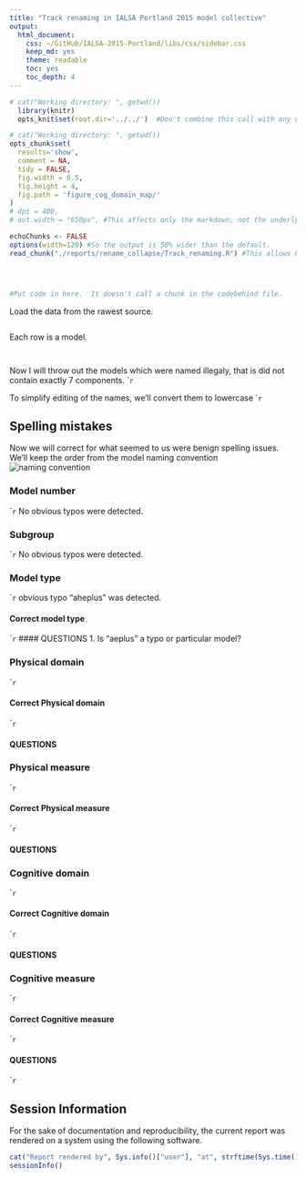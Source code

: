 ```yaml
---
title: "Track renaming in IALSA Portland 2015 model collective"
output:
  html_document:
    css: ~/GitHub/IALSA-2015-Portland/libs/css/sidebar.css
    keep_md: yes
    theme: readable
    toc: yes
    toc_depth: 4
---
```




<!--  Set the working directory to the repository's base directory; this assumes the report is nested inside of two directories.-->
```r
# cat("Working directory: ", getwd())
  library(knitr)
  opts_knit$set(root.dir='../../')  #Don't combine this call with any other chunk -especially one that uses file paths.
```

<!-- Set the report-wide options, and point to the external code file. -->
```r
# cat("Working directory: ", getwd())
opts_chunk$set(
  results='show', 
  comment = NA, 
  tidy = FALSE,
  fig.width = 6.5, 
  fig.height = 4, 
  fig.path = 'figure_cog_domain_map/'
)
# dpi = 400,
# out.width = "650px", #This affects only the markdown, not the underlying png file.  The height will be scaled appropriately.

echoChunks <- FALSE
options(width=120) #So the output is 50% wider than the default.
read_chunk("./reports/rename_collapse/Track_renaming.R") #This allows knitr to call chunks tagged in the underlying *.R file.
```

<!-- Load the sources.  Suppress the output when loading sources. --> 
```r
```

<!-- Load 'sourced' R files.  Suppress the output when loading packages. --> 
```r
```

<!-- Load any Global functions and variables declared in the R file.  Suppress the output. --> 
```r
```

<!-- Declare any global functions specific to a Rmd output.  Suppress the output. --> 
```r
#Put code in here.  It doesn't call a chunk in the codebehind file.
```

<!-- Load the datasets.   -->
Load the data from the rawest source.
```r
```
Each row is a model.
<!-- Tweak the datasets.   -->
```r
```

```r
```

Now I will throw out the models which were named illegaly, that is did not contain exactly 7 components.
````r
```

To simplify editing of the names, we'll convert them to lowercase
````r
```

## Spelling mistakes
Now we will correct for what seemed to us were benign spelling issues. We'll keep the order from the model naming convention
![naming convention](../../libs/images/model_naming_convention.png)

### Model number
````r
```
No obvious typos were detected.

### Subgroup
````r
```
No obvious typos were detected.

### Model type
````r
```
obvious typo "aheplus" was detected.  

#### Correct model type

````r
```
#### QUESTIONS 
 1. Is "aeplus" a typo or particular model?  

### Physical domain
````r
```

#### Correct Physical domain

````r
```

#### QUESTIONS 

### Physical measure
````r
```

#### Correct Physical measure

````r
```

#### QUESTIONS 

### Cognitive domain
````r
```

#### Correct Cognitive domain

````r
```


#### QUESTIONS 

### Cognitive measure
````r
```

#### Correct Cognitive measure

````r
```


#### QUESTIONS 


````r
```

## Session Information
For the sake of documentation and reproducibility, the current report was rendered on a system using the following software.

```r
cat("Report rendered by", Sys.info()["user"], "at", strftime(Sys.time(), "%Y-%m-%d, %H:%M %z"))
sessionInfo()
```
